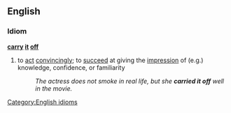 ==English==
===Idiom===
'''[[carry]] [[it]] [[off]]'''
#to [[act]] [[convincingly]]; to [[succeed]] at giving the [[impression]] of (e.g.) knowledge, confidence, or familiarity
#:''The actress does not smoke in real life, but she '''carried it off''' well in the movie.''
[[Category:English idioms]]